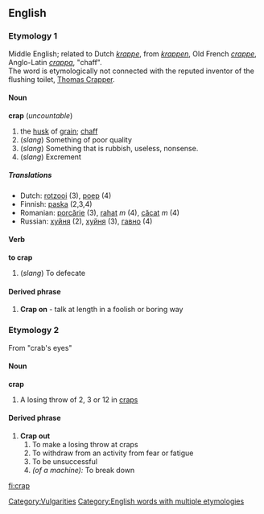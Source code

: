 ==English==
===Etymology 1===
Middle English; related to Dutch ''[[krappe]]'', from ''[[krappen]]'', Old French ''[[crappe]]'', Anglo-Latin ''[[crappa]]'', "chaff".<br>
The word is etymologically not connected with the reputed inventor of the flushing toilet, [[w:Thomas Crapper|Thomas Crapper]].
====Noun====
'''crap''' (''uncountable'')
# the [[husk]] of [[grain]]; [[chaff]]
#(''slang'') Something of poor quality
#(''slang'') Something that is rubbish, useless, nonsense.
#(''slang'') Excrement

=====Translations=====
*Dutch: [[rotzooi]] (3), [[poep]] (4)
*Finnish: [[paska]] (2,3,4)
*Romanian: [[porcărie]] (3), [[rahat]] ''m'' (4), [[căcat]] ''m'' (4)
*Russian: [[хуйня]] (2), [[хуйня]] (3), [[гавно]] (4)


====Verb====
'''to crap'''
#(''slang'') To defecate
====Derived phrase====
#'''Crap on''' - talk at length in a foolish or boring way

===Etymology 2===
From "crab's eyes"
====Noun====
'''crap'''
#A losing throw of 2, 3 or 12 in [[craps]]
====Derived phrase====
#'''Crap out'''
##To make a losing throw at craps
##To withdraw from an activity from fear or fatigue
##To be unsuccessful
##''(of a machine):'' To break down

[[Category:Vulgarities]]
[[Category:English words with multiple etymologies]]

[[fi:crap]]